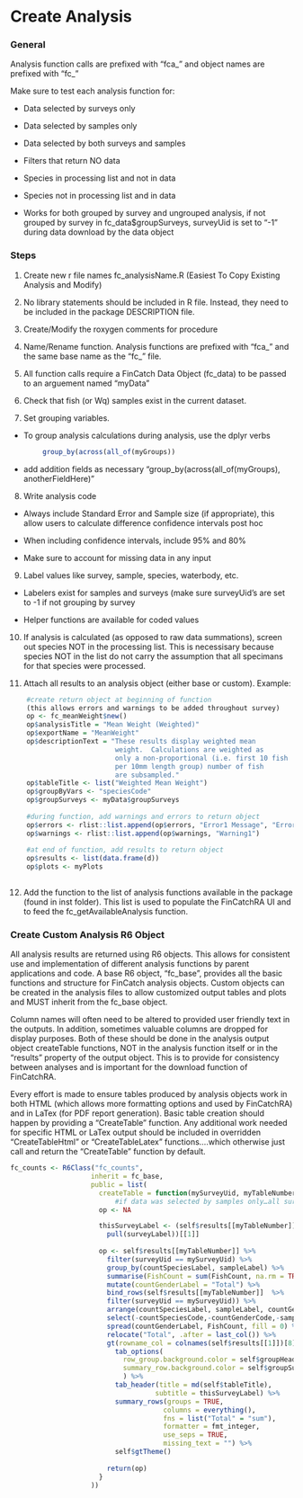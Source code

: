 # Create Analysis

### General

Analysis function calls are prefixed with "fca\_" and object names are prefixed with "fc\_"

Make sure to test each analysis function for:

-   Data selected by surveys only

-   Data selected by samples only

-   Data selected by both surveys and samples

-   Filters that return NO data

-   Species in processing list and not in data

-   Species not in processing list and in data

-   Works for both grouped by survey and ungrouped analysis, if not grouped by survey in fc_data\$groupSurveys, surveyUid is set to "-1" during data download by the data object

### Steps

1.  Create new r file names fc_analysisName.R (Easiest To Copy Existing Analysis and Modify)

2.  No library statements should be included in R file. Instead, they need to be included in the package DESCRIPTION file.

3.  Create/Modify the roxygen comments for procedure

4.  Name/Rename function. Analysis functions are prefixed with "fca\_" and the same base name as the "fc\_" file.

5.  All function calls require a FinCatch Data Object (fc_data) to be passed to an arguement named "myData"

6.  Check that fish (or Wq) samples exist in the current dataset.

7.  Set grouping variables.

-   To group analysis calculations during analysis, use the dplyr verbs

``` r
        group_by(across(all_of(myGroups))
```

-   add addition fields as necessary "group_by(across(all_of(myGroups), anotherFieldHere)"

8.  Write analysis code

-   Always include Standard Error and Sample size (if appropriate), this allow users to calculate difference confidence intervals post hoc

-   When including confidence intervals, include 95% and 80%

-   Make sure to account for missing data in any input

9.  Label values like survey, sample, species, waterbody, etc.

-   Labelers exist for samples and surveys (make sure surveyUid's are set to -1 if not grouping by survey

-   Helper functions are available for coded values

10. If analysis is calculated (as opposed to raw data summations), screen out species NOT in the processing list. This is necessisary because species NOT in the list do not carry the assumption that all specimans for that species were processed.

11. Attach all results to an analysis object (either base or custom). Example:

``` r
    #create return object at beginning of function 
    (this allows errors and warnings to be added throughout survey)
    op <- fc_meanWeight$new()
    op$analysisTitle = "Mean Weight (Weighted)"
    op$exportName = "MeanWeight"
    op$descriptionText = "These results display weighted mean 
                          weight.  Calculations are weighted as 
                          only a non-proportional (i.e. first 10 fish 
                          per 10mm length group) number of fish 
                          are subsampled."
    op$tableTitle <- list("Weighted Mean Weight")
    op$groupByVars <- "speciesCode"
    op$groupSurveys <- myData$groupSurveys
    
    #during function, add warnings and errors to return object
    op$errors <- rlist::list.append(op$errors, "Error1 Message", "Error2 Message")
    op$warnings <- rlist::list.append(op$warnings, "Warning1")
    
    #at end of function, add results to return object
    op$results <- list(data.frame(d))
    op$plots <- myPlots
    
```

12. Add the function to the list of analysis functions available in the package (found in inst folder). This list is used to populate the FinCatchRA UI and to feed the fc_getAvailableAnalysis function.

### Create Custom Analysis R6 Object

All analysis results are returned using R6 objects. This allows for consistent use and implementation of different analysis functions by parent applications and code. A base R6 object, "fc_base", provides all the basic functions and structure for FinCatch analysis objects. Custom objects can be created in the analysis files to allow customized output tables and plots and MUST inherit from the fc_base object.

Column names will often need to be altered to provided user friendly text in the outputs. In addition, sometimes valuable columns are dropped for display purposes. Both of these should be done in the analysis output object createTable functions, NOT in the analysis function itself or in the "results" property of the output object. This is to provide for consistency between analyses and is important for the download function of FinCatchRA.

Every effort is made to ensure tables produced by analysis objects work in both HTML (which allows more formatting options and used by FinCatchRA) and in LaTex (for PDF report generation). Basic table creation should happen by providing a "CreateTable" function. Any additional work needed for specific HTML or LaTex output should be included in overridden "CreateTableHtml" or "CreateTableLatex" functions....which otherwise just call and return the "CreateTable" function by default.

``` r
fc_counts <- R6Class("fc_counts",
                    inherit = fc_base,
                    public = list(
                      createTable = function(mySurveyUid, myTableNumber) {
                          #if data was selected by samples only…all surveyUids will be blank
                      op <- NA

                      thisSurveyLabel <- (self$results[[myTableNumber]] %>%                                 filter(surveyUid == mySurveyUid) %>%
                        pull(surveyLabel))[[1]]
                        
                      op <- self$results[[myTableNumber]] %>%
                        filter(surveyUid == mySurveyUid) %>%
                        group_by(countSpeciesLabel, sampleLabel) %>%
                        summarise(FishCount = sum(FishCount, na.rm = TRUE)) %>%
                        mutate(countGenderLabel = "Total") %>%
                        bind_rows(self$results[[myTableNumber]]  %>%
                        filter(surveyUid == mySurveyUid)) %>%
                        arrange(countSpeciesLabel, sampleLabel, countGenderLabel) %>%
                        select(-countSpeciesCode,-countGenderCode,-sampleUid,-surveyLabel,-surveyUid) %>% 
                        spread(countGenderLabel, FishCount, fill = 0) %>%
                        relocate("Total", .after = last_col()) %>%
                        gt(rowname_col = colnames(self$results[[1]])[8]) %>%
                          tab_options(
                            row_group.background.color = self$groupHeaderBackgroundColor,
                            summary_row.background.color = self$groupSummaryBackgroundColor
                            ) %>% 
                          tab_header(title = md(self$tableTitle),
                                    subtitle = thisSurveyLabel) %>%
                          summary_rows(groups = TRUE,
                                      columns = everything(),
                                      fns = list("Total" = "sum"),
                                      formatter = fmt_integer,
                                      use_seps = TRUE,
                                      missing_text = "") %>%
                          self$gtTheme()
                          
                        return(op)
                      }
                    ))
```
